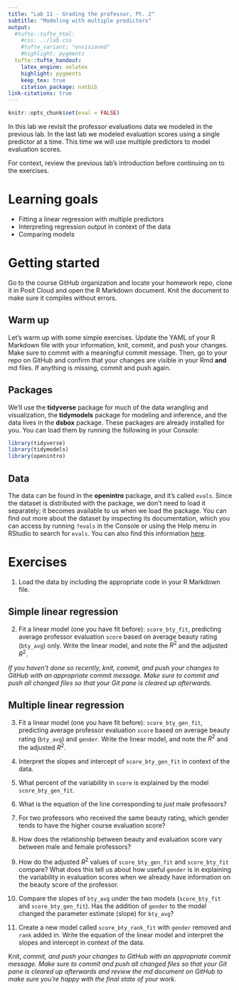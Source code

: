 ```yaml
---
title: "Lab 11 - Grading the professor, Pt. 2"
subtitle: "Modeling with multiple predictors"
output: 
  #tufte::tufte_html:
    #css: ../lab.css
    #tufte_variant: "envisioned"
    #highlight: pygments
  tufte::tufte_handout:
    latex_engine: xelatex
    highlight: pygments
    keep_tex: true
    citation_package: natbib
link-citations: true
---
```


```r
knitr::opts_chunk$set(eval = FALSE)
```

In this lab we revisit the professor evaluations data we modeled in the previous lab.
In the last lab we modeled evaluation scores using a single predictor at a time.
This time we will use multiple predictors to model evaluation scores.

For context, review the previous lab's introduction before continuing on to the exercises.

# Learning goals

-   Fitting a linear regression with multiple predictors
-   Interpreting regression output in context of the data
-   Comparing models

# Getting started

Go to the course GitHub organization and locate your homework repo, clone it in Posit Cloud and open the R Markdown document.
Knit the document to make sure it compiles without errors.

## Warm up

Let's warm up with some simple exercises.
Update the YAML of your R Markdown file with your information, knit, commit, and push your changes.
Make sure to commit with a meaningful commit message.
Then, go to your repo on GitHub and confirm that your changes are visible in your Rmd **and** md files.
If anything is missing, commit and push again.

## Packages

We'll use the **tidyverse** package for much of the data wrangling and visualization, the **tidymodels** package for modeling and inference, and the data lives in the **dsbox** package.
These packages are already installed for you.
You can load them by running the following in your Console:

```r
library(tidyverse) 
library(tidymodels)
library(openintro)
```

## Data

The data can be found in the **openintro** package, and it's called `evals`.
Since the dataset is distributed with the package, we don't need to load it separately; it becomes available to us when we load the package.
You can find out more about the dataset by inspecting its documentation, which you can access by running `?evals` in the Console or using the Help menu in RStudio to search for `evals`.
You can also find this information [here](https://www.openintro.org/data/index.php?data=evals).

# Exercises

1.  Load the data by including the appropriate code in your R Markdown file.

## Simple linear regression

2.  Fit a linear model (one you have fit before): `score_bty_fit`, predicting average professor evaluation `score` based on average beauty rating (`bty_avg`) only. Write the linear model, and note the $R^2$ and the adjusted $R^2$.

*If you haven't done so recently, knit, commit, and push your changes to GitHub with an appropriate commit message. Make sure to commit and push all changed files so that your Git pane is cleared up afterwards.*

## Multiple linear regression

3.  Fit a linear model (one you have fit before): `score_bty_gen_fit`, predicting average professor evaluation `score` based on average beauty rating (`bty_avg`) and `gender`.
    Write the linear model, and note the $R^2$ and the adjusted $R^2$.

4.  Interpret the slopes and intercept of `score_bty_gen_fit` in context of the data.

5.  What percent of the variability in `score` is explained by the model `score_bty_gen_fit`.

6.  What is the equation of the line corresponding to *just* male professors?

7.  For two professors who received the same beauty rating, which gender tends to have the higher course evaluation score?

8.  How does the relationship between beauty and evaluation score vary between male and female professors?

9.  How do the adjusted $R^2$ values of `score_bty_gen_fit` and `score_bty_fit` compare?
    What does this tell us about how useful `gender` is in explaining the variability in evaluation scores when we already have information on the beauty score of the professor.

10. Compare the slopes of `bty_avg` under the two models (`score_bty_fit` and `score_bty_gen_fit`).
    Has the addition of `gender` to the model changed the parameter estimate (slope) for `bty_avg`?

11. Create a new model called `score_bty_rank_fit` with `gender` removed and `rank` added in.
    Write the equation of the linear model and interpret the slopes and intercept in context of the data.

Knit, *commit, and push your changes to GitHub with an appropriate commit message. Make sure to commit and push all changed files so that your Git pane is cleared up afterwards and review the md document on GitHub to make sure you're happy with the final state of your work.*
